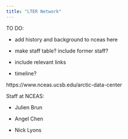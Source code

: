 ```yaml
---
title: "LTER Network"
---
```


TO DO:

-   add history and background to nceas here

-   make staff table? include former staff?

-   include relevant links

-   timeline?

https://www.nceas.ucsb.edu/arctic-data-center

Staff at NCEAS:

-   Julien Brun

-   Angel Chen

-   Nick Lyons
